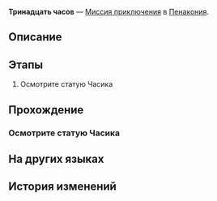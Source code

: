 {{Дополнить|Диалоги.}}
{{Миссия Инфобокс
|id              = 4040306
|Название        = 
|Изображение     = Миссия Освоения Тринадцать часов.png
|Тип             = Миссия приключения
|События         = 
|Глава           = 
|Условия         = Завершена {{cx}}<!--Hidden Mission ID 4040307-->
|Персонажи       = Первопроходец
|СтартЛокация    = Золотой миг
|Мир             = Пенакония
|Локации         = Золотой миг
|Предыдущая      = 
|Следующая       = 
|Награды         = Кредиты*5 000
}}
'''Тринадцать часов''' — [[Миссия приключения]] в [[Пенакония]].

==Описание==
{{Описание|<!--официальное описание из Перекрёстка судеб-->}}

==Этапы==
# Осмотрите статую Часика

==Прохождение==
{{Дополнить}}


===Осмотрите статую Часика===
{{Описание миссии|локация=Золотой миг|Вы и подумать не могли, что когда-нибудь вам выпадет шанс увидеть настоящего живого Часика из мультфильмов, здесь, в Золотом миге.<br />Кажется, тут творится что-то интересное.}}
{{Диалог Начало}}

{{Диалог Конец}}

==На других языках==
{{На других языках
|en   = Thirteen Clocks
|zhs  = 十三只钟
|zht  = 十三個鐘
|ja   = 13個の時計
|ko   = 13개의 시계
|es   = Trece relojes
|fr   = Treize horloges
|ru   = Тринадцать часов
|th   = นาฬิกาสิบสามเรือน
|vi   = 13 Chiếc Đồng Hồ
|de   = Dreizehn Uhren
|id   = 13 Jam
|pt   = Treze Relógios
}}

==История изменений==
{{История изменений|2.7}}
